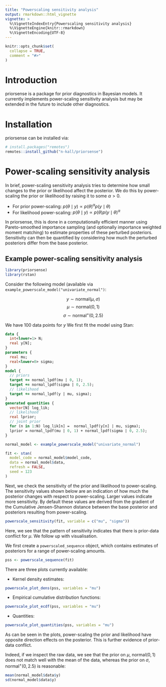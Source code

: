 ```yaml
---
title: "Powerscaling sensitivity analysis"
output: rmarkdown::html_vignette
vignette: >
  %\VignetteIndexEntry{Powerscaling sensitivity analysis}
  %\VignetteEngine{knitr::rmarkdown}
  %\VignetteEncoding{UTF-8}
---
```


```r
knitr::opts_chunk$set(
  collapse = TRUE,
  comment = "#>"
)
```

# Introduction

priorsense is a package for prior diagnostics in Bayesian models. It
currently implements power-scaling sensitivity analysis but may be
extended in the future to include other diagnostics.

# Installation

priorsense can be installed via:

```r
# install.packages("remotes")
remotes::install_github("n-kall/priorsense")
```

# Power-scaling sensitivity analysis

In brief, power-scaling sensitivity analysis tries to determine how
small changes to the prior or likelihood affect the posterior. We do
this by power-scaling the prior or likelihood by raising it to some
$\alpha > 0$.

- For prior power-scaling: $p(\theta \mid y) \propto p(\theta)^\alpha
  p(y \mid \theta)$
- For likelihood power-scaling: $p(\theta \mid y) \propto
  p(\theta) p(y \mid \theta)^\alpha$

In priorsense, this is done in a computationally efficient manner
using Pareto-smoothed importance sampling (and optionally importance
weighted moment matching) to estimate properties of these perturbed
posteriors. Sensitivity can then be quantified by considering how much
the perturbed posteriors differ from the base posterior.

## Example power-scaling sensitivity analysis
```r
library(priorsense)
library(rstan)
```

Consider the following model (available via
`example_powerscale_model("univariate_normal")`:

$$y \sim \text{normal}(\mu, \sigma)$$
$$\mu \sim \text{normal}(0, 1)$$
$$\sigma \sim \text{normal}^+(0, 2.5)$$

We have 100 data points for $y$
We first fit the model using Stan:

```stan
data {
  int<lower=1> N;
  real y[N];
}
parameters {
  real mu;
  real<lower=0> sigma;
}
model {
  // priors
  target += normal_lpdf(mu | 0, 1);
  target += normal_lpdf(sigma | 0, 2.5);
  // likelihood
  target += normal_lpdf(y | mu, sigma);
}
generated quantities {
  vector[N] log_lik;
  // likelihood
  real lprior;
  // joint prior
  for (n in 1:N) log_lik[n] =  normal_lpdf(y[n] | mu, sigma);
  lprior = normal_lpdf(mu | 0, 1) + normal_lpdf(sigma | 0, 2.5);
}
```

```r
normal_model <- example_powerscale_model("univariate_normal")

fit <- stan(
  model_code = normal_model$model_code,
  data = normal_model$data,
  refresh = FALSE,
  seed = 123
)

```

Next, we check the sensitivity of the prior and likelihood to
power-scaling. The sensitivity values shown below are an indication of
how much the posterior changes with respect to power-scaling. Larger
values indicate more sensitivity. By default these values are derived
from the gradient of the Cumulative Jensen-Shannon distance between
the base posterior and posteriors resulting from power-scaling.

```r
powerscale_sensitivity(fit, variable = c("mu", "sigma"))
```

Here, we see that the pattern of sensitivity indicates that there is
prior-data conflict for $\mu$. We follow up with visualisation.

We first create a `powerscaled_sequence` object, which contains
estimates of posteriors for a range of power-scaling amounts.

```r
pss <- powerscale_sequence(fit)
```

There are three plots currently available:

- Kernel density estimates:
```r
powerscale_plot_dens(pss, variables = "mu")
```

- Empirical cumulative distribution functions:
```r
powerscale_plot_ecdf(pss, variables = "mu")
```

- Quantities:
```r
powerscale_plot_quantities(pss, variables = "mu")
```

As can be seen in the plots, power-scaling the prior and likelihood
have opposite direction effects on the posterior. This is further
evidence of prior-data conflict.

Indeed, if we inspect the raw data, we see that the prior on $\mu$,
$\text{normal}(0, 1)$ does not match well with the mean of the data,
whereas the prior on $\sigma$, $\text{normal}^+(0, 2.5)$ is
reasonable:

```r
mean(normal_model$data$y)
sd(normal_model$data$y)
```
